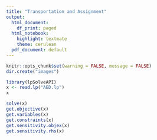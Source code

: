 ```yaml
---
title: "Transportation and Assignment"
output:
  html_document:
    df_print: paged
  html_notebook:
    highlight: textmate
    theme: cerulean
  pdf_document: default
---
```



```r
knitr::opts_chunk$set(warning = FALSE, message = FALSE)
dir.create("images")
```

```r
library(lpSolveAPI)
x <- read.lp("AED.lp")
x
```


```r
solve(x)
get.objective(x)
get.variables(x)
get.constraints(x)
get.sensitivity.objex(x)
get.sensitivity.rhs(x)
```